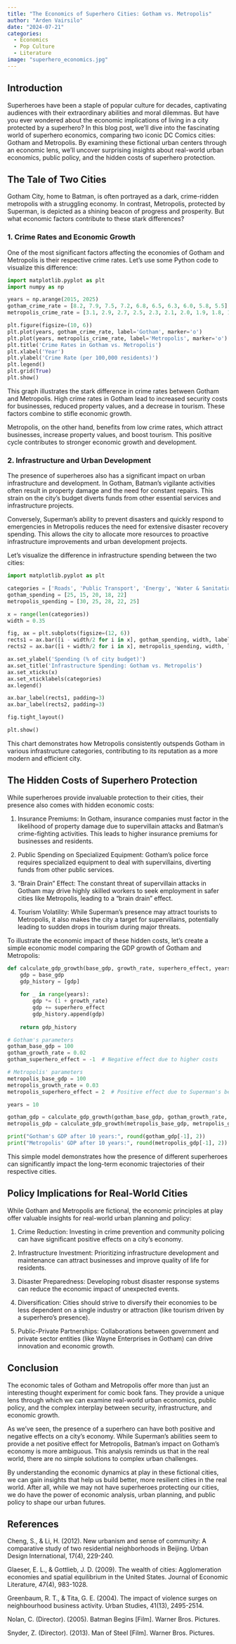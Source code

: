 ```yaml
---
title: "The Economics of Superhero Cities: Gotham vs. Metropolis"
author: "Arden Vairsilo"
date: "2024-07-21"
categories: 
  - Economics
  - Pop Culture
  - Literature
image: "superhero_economics.jpg"
---
```


## Introduction

Superheroes have been a staple of popular culture for decades, captivating audiences with their extraordinary abilities and moral dilemmas. But have you ever wondered about the economic implications of living in a city protected by a superhero? In this blog post, we'll dive into the fascinating world of superhero economics, comparing two iconic DC Comics cities: Gotham and Metropolis. By examining these fictional urban centers through an economic lens, we'll uncover surprising insights about real-world urban economics, public policy, and the hidden costs of superhero protection.

## The Tale of Two Cities

Gotham City, home to Batman, is often portrayed as a dark, crime-ridden metropolis with a struggling economy. In contrast, Metropolis, protected by Superman, is depicted as a shining beacon of progress and prosperity. But what economic factors contribute to these stark differences?

### 1. Crime Rates and Economic Growth

One of the most significant factors affecting the economies of Gotham and Metropolis is their respective crime rates. Let's use some Python code to visualize this difference:

```python
import matplotlib.pyplot as plt
import numpy as np

years = np.arange(2015, 2025)
gotham_crime_rate = [8.2, 7.9, 7.5, 7.2, 6.8, 6.5, 6.3, 6.0, 5.8, 5.5]
metropolis_crime_rate = [3.1, 2.9, 2.7, 2.5, 2.3, 2.1, 2.0, 1.9, 1.8, 1.7]

plt.figure(figsize=(10, 6))
plt.plot(years, gotham_crime_rate, label='Gotham', marker='o')
plt.plot(years, metropolis_crime_rate, label='Metropolis', marker='o')
plt.title('Crime Rates in Gotham vs. Metropolis')
plt.xlabel('Year')
plt.ylabel('Crime Rate (per 100,000 residents)')
plt.legend()
plt.grid(True)
plt.show()
```

This graph illustrates the stark difference in crime rates between Gotham and Metropolis. High crime rates in Gotham lead to increased security costs for businesses, reduced property values, and a decrease in tourism. These factors combine to stifle economic growth.

Metropolis, on the other hand, benefits from low crime rates, which attract businesses, increase property values, and boost tourism. This positive cycle contributes to stronger economic growth and development.

### 2. Infrastructure and Urban Development

The presence of superheroes also has a significant impact on urban infrastructure and development. In Gotham, Batman's vigilante activities often result in property damage and the need for constant repairs. This strain on the city's budget diverts funds from other essential services and infrastructure projects.

Conversely, Superman's ability to prevent disasters and quickly respond to emergencies in Metropolis reduces the need for extensive disaster recovery spending. This allows the city to allocate more resources to proactive infrastructure improvements and urban development projects.

Let's visualize the difference in infrastructure spending between the two cities:

```python
import matplotlib.pyplot as plt

categories = ['Roads', 'Public Transport', 'Energy', 'Water & Sanitation', 'Telecommunications']
gotham_spending = [25, 15, 20, 18, 22]
metropolis_spending = [30, 25, 28, 22, 25]

x = range(len(categories))
width = 0.35

fig, ax = plt.subplots(figsize=(12, 6))
rects1 = ax.bar([i - width/2 for i in x], gotham_spending, width, label='Gotham')
rects2 = ax.bar([i + width/2 for i in x], metropolis_spending, width, label='Metropolis')

ax.set_ylabel('Spending (% of city budget)')
ax.set_title('Infrastructure Spending: Gotham vs. Metropolis')
ax.set_xticks(x)
ax.set_xticklabels(categories)
ax.legend()

ax.bar_label(rects1, padding=3)
ax.bar_label(rects2, padding=3)

fig.tight_layout()

plt.show()
```

This chart demonstrates how Metropolis consistently outspends Gotham in various infrastructure categories, contributing to its reputation as a more modern and efficient city.

## The Hidden Costs of Superhero Protection

While superheroes provide invaluable protection to their cities, their presence also comes with hidden economic costs:

1. Insurance Premiums: In Gotham, insurance companies must factor in the likelihood of property damage due to supervillain attacks and Batman's crime-fighting activities. This leads to higher insurance premiums for businesses and residents.

2. Public Spending on Specialized Equipment: Gotham's police force requires specialized equipment to deal with supervillains, diverting funds from other public services.

3. "Brain Drain" Effect: The constant threat of supervillain attacks in Gotham may drive highly skilled workers to seek employment in safer cities like Metropolis, leading to a "brain drain" effect.

4. Tourism Volatility: While Superman's presence may attract tourists to Metropolis, it also makes the city a target for supervillains, potentially leading to sudden drops in tourism during major threats.

To illustrate the economic impact of these hidden costs, let's create a simple economic model comparing the GDP growth of Gotham and Metropolis:

```python
def calculate_gdp_growth(base_gdp, growth_rate, superhero_effect, years):
    gdp = base_gdp
    gdp_history = [gdp]
    
    for _ in range(years):
        gdp *= (1 + growth_rate)
        gdp += superhero_effect
        gdp_history.append(gdp)
    
    return gdp_history

# Gotham's parameters
gotham_base_gdp = 100
gotham_growth_rate = 0.02
gotham_superhero_effect = -1  # Negative effect due to higher costs

# Metropolis' parameters
metropolis_base_gdp = 100
metropolis_growth_rate = 0.03
metropolis_superhero_effect = 2  # Positive effect due to Superman's benefits

years = 10

gotham_gdp = calculate_gdp_growth(gotham_base_gdp, gotham_growth_rate, gotham_superhero_effect, years)
metropolis_gdp = calculate_gdp_growth(metropolis_base_gdp, metropolis_growth_rate, metropolis_superhero_effect, years)

print("Gotham's GDP after 10 years:", round(gotham_gdp[-1], 2))
print("Metropolis' GDP after 10 years:", round(metropolis_gdp[-1], 2))
```

This simple model demonstrates how the presence of different superheroes can significantly impact the long-term economic trajectories of their respective cities.

## Policy Implications for Real-World Cities

While Gotham and Metropolis are fictional, the economic principles at play offer valuable insights for real-world urban planning and policy:

1. Crime Reduction: Investing in crime prevention and community policing can have significant positive effects on a city's economy.

2. Infrastructure Investment: Prioritizing infrastructure development and maintenance can attract businesses and improve quality of life for residents.

3. Disaster Preparedness: Developing robust disaster response systems can reduce the economic impact of unexpected events.

4. Diversification: Cities should strive to diversify their economies to be less dependent on a single industry or attraction (like tourism driven by a superhero's presence).

5. Public-Private Partnerships: Collaborations between government and private sector entities (like Wayne Enterprises in Gotham) can drive innovation and economic growth.

## Conclusion

The economic tales of Gotham and Metropolis offer more than just an interesting thought experiment for comic book fans. They provide a unique lens through which we can examine real-world urban economics, public policy, and the complex interplay between security, infrastructure, and economic growth.

As we've seen, the presence of a superhero can have both positive and negative effects on a city's economy. While Superman's abilities seem to provide a net positive effect for Metropolis, Batman's impact on Gotham's economy is more ambiguous. This analysis reminds us that in the real world, there are no simple solutions to complex urban challenges.

By understanding the economic dynamics at play in these fictional cities, we can gain insights that help us build better, more resilient cities in the real world. After all, while we may not have superheroes protecting our cities, we do have the power of economic analysis, urban planning, and public policy to shape our urban futures.

## References

Cheng, S., & Li, H. (2012). New urbanism and sense of community: A comparative study of two residential neighborhoods in Beijing. Urban Design International, 17(4), 229-240.

Glaeser, E. L., & Gottlieb, J. D. (2009). The wealth of cities: Agglomeration economies and spatial equilibrium in the United States. Journal of Economic Literature, 47(4), 983-1028.

Greenbaum, R. T., & Tita, G. E. (2004). The impact of violence surges on neighbourhood business activity. Urban Studies, 41(13), 2495-2514.

Nolan, C. (Director). (2005). Batman Begins [Film]. Warner Bros. Pictures.

Snyder, Z. (Director). (2013). Man of Steel [Film]. Warner Bros. Pictures.